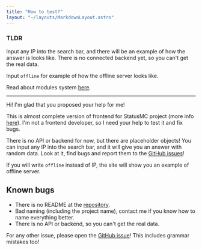 ```yaml
---
title: "How to test?"
layout: "~/layouts/MarkdownLayout.astro"
---
```


### TLDR

Input any IP into the search bar, and there will be an example of how the answer is looks like.
There is no connected backend yet, so you can't get the real data.

Input `offline` for example of how the offline server looks like.

Read about modules system [here](/about).

---

Hi! I'm glad that you proposed your help for me!

This is almost complete version of frontend for StatusMC project (more info [here](/about)).
I'm not a frontend developer, so I need your help to test it and fix bugs.

There is no API or backend for now, but there are placeholder objects! You can input any IP into
the search bar, and it will give you an answer with random data. Look at it, find bugs and report
them to the [GitHub issues](https://github.com/StatusMC/frontend/issues)!

If you will write `offline` instead of IP, the site will show you an example of offline server.

## Known bugs

- There is no README at the [repository](https://github.com/StatusMC/frontend).
- Bad naming (including the project name), contact me if you know how to name everything better.
- There is no API or backend, so you can't get the real data.

For any other issue, please open the [GitHub issue](https://github.com/StatusMC/frontend/issues)!
This includes grammar mistakes too!
